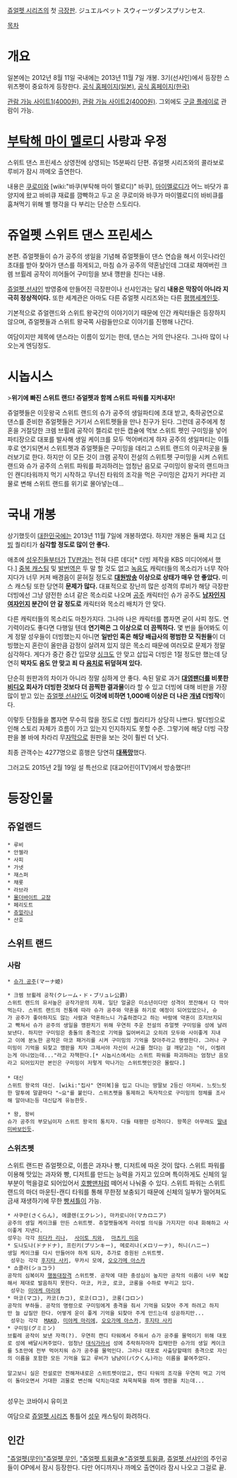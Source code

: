 [[쥬얼펫 시리즈]]의 첫 [[극장판]]. ジュエルペット スウィーツダンスプリンセス.

[[목차]]

= 개요 =
일본에는 2012년 8월 11일 국내에는 2013년 11월 7일 개봉. 3기(선샤인)에서 등장한 스위츠펫이 중요하게 등장한다. [http://jpet-movie.com/ 공식 홈페이지(일본)], [http://jewelpetthemovie.co.kr/ 공식 홈페이지(한국)]

[http://nstore.naver.com/movie/detail.nhn?productNo=1277985 관람 가능 사이트1(4000원)], [http://www.youtube.com/watch?v=LsmWzcko7K8 관람 가능 사이트2(4000원)]. 그외에도 [[구글 플레이]]로 관람이 가능.

= [[부탁해 마이 멜로디]] 사랑과 우정 =
스위트 댄스 프린세스 상영전에 상영되는 15분짜리 단편. 쥬얼펫 시리즈와의 콜라보로 루비가 잠시 까메오 출연한다.

내용은 [[쿠로미]]와 [wiki:"바쿠(부탁해 마이 멜로디)" 바쿠], [[마이멜로디]]가 어느 바닷가 휴양지에 왔고 바비큐 재료를 깜빡하고 두고 온 쿠로미와 바쿠가 마이멜로디의 바비큐를 훔쳐먹기 위해 별 행각을 다 부리는 단순한 스토리다. 

= 쥬얼펫 스위트 댄스 프린세스 =
본편. 쥬얼펫들이 슈가 공주의 생일을 기념해 쥬얼펫들이 댄스 연습을 해서 이웃나라인 초대를 받아 찾아가 댄스를 하게되고, 마침 슈가 공주의 약혼남인데 그대로 채여버린 크렘 브륄레 공작이 끼어들어 구미밍을 보내 깽판을 친다는 내용.

[[쥬얼펫 선샤인]] 방영중에 만들어진 극장판이나 선샤인과는 달리 '''내용은 막장이 아니라 지극히 정상적이다.''' 또한 세계관은 아마도 다른 쥬얼펫 시리즈와는 다른 [[평행세계]]인듯.

기본적으로 쥬얼랜드와 스위트 왕국간의 이야기이기 때문에 인간 캐릭터들은 등장하지 않으며, 쥬얼펫들과 스위트 왕국쪽 사람들만으로 이야기를 진행해 나간다.

{{{#!html
<iframe width="560" height="315" src="//www.youtube.com/embed/o54iXEatztU" frameborder="0" allowfullscreen></iframe>
}}}
여담이지만 제목에 댄스라는 이름이 있기는 한데, 댄스는 거의 안나온다. 그나마 많이 나오는게 엔딩정도.

= 시놉시스 =
>'''위기에 빠진 스위트 랜드! 쥬얼펫과 함께 스위트 파워를 지켜내자!''' 

쥬얼펫들은 이웃왕국 스위트 랜드의 슈가 공주의 생일파티에 초대 받고, 축하공연으로 댄스를 준비한 쥬얼펫들은 거기서 스위트펫들을 만나 친구가 된다. 그런데 공주에게 청혼을 거절당한 크렘 브륄레 공작이 젤리로 만든 캡슐에 먹보 스위트 펫인 구미밍을 넣어 파티장으로 대포를 발사해 생일 케이크를 모두 먹어버리게 하자 공주의 생일파티는 이틀 후로 연기되면서 스위트펫과 쥬얼펫들은 구미밍을 데리고 스위트 랜드의 이곳저곳을 둘러보기로 한다. 하지만 이 모든 것이 크램 공작이 전설의 스위트펫 구미밍을 시켜 스위트 랜드와 슈가 공주의 스위트 파워를 파괴하려는 엄청난 음모로 구미밍이 왕국의 랜드마크인 캔디타워까지 먹기 시작하고 무너진 타워의 조각을 먹은 구미밍은 갑자기 커다란 괴물로 변해 스위트 랜드를 위기로 몰아넣는데...

= 국내 개봉 =
상기했듯이 [[대한민국]]에는 2013년 11월 7일에 개봉하였다. 하지만 개봉은 둘째 치고 [[더빙]] 퀄리티가 '''심각할 정도로 많이 안 좋다.'''

애초에 [[성우]]진들부터가 [[TV판]]과는 전혀 다른 데다[* 더빙 제작을 KBS 미디어에서 했다.] [[중복 캐스팅]] 및 [[발번역]]은 두 말 할 것도 없고 [[녹음]]도 캐릭터들의 목소리가 너무 작아지다가 너무 커져 배경음이 묻혀질 정도로 '''[[대원방송]] 이상으로 상태가 매우 안 좋았다.''' 미스 캐스팅 또한 당연히 '''문제가 많다.''' 대표적으로 장난끼 많은 성격의 루비가 해당 극장판 더빙에선 그냥 얌전한 소녀 같은 목소리로 나오며 [[공주]] 캐릭터인 슈가 공주도 '''[[남자]]인지 [[여자]]인지 분간이 안 갈 정도로''' 캐릭터와 목소리 배치가 안 맞다.

다른 캐릭터들의 목소리도 마찬가지다. 그나마 나은 캐릭터를 뽑자면 굳이 사피 정도. 연기력이라도 좋다면 다행일 텐데 '''연기력은 그 이상으로 더 끔찍하다.''' 몇 번을 들어봐도 이게 정말 성우들이 더빙했는지 아니면 '''일반인 혹은 해당 배급사의 평범한 모 직원들'''이 더빙했는지 혼란이 올만큼 감정이 살려져 있지 않은 목소리 때문에 여러모로 문제가 정말 심각하다. 게다가 중간 중간 입모양 [[싱크]]도 안 맞고 삽입곡 더빙은 1절 정도만 했는데 당연히 '''박자도 음도 안 맞고 죄 다 [[음치]]로 뒤덮혀져 있다.'''

단순히 원판과의 차이가 아니라 정말 심하게 안 좋다. 속된 말로 과거 '''[[대영팬더]]를 비롯한 [[비디오]] 회사가 더빙한 것보다 더 끔찍한 결과물'''이라 할 수 있고 더빙에 대해 비판을 가장 많이 받고 있는 [[쥬얼펫 선샤인]]도 '''이것에 비하면 1,000배 이상은 더 나은 [[개념]] 더빙작'''이다.

이렇듯 단점들을 뽑자면 무수히 많을 정도로 더빙 퀄리티가 상당히 나쁘다. 발더빙으로 인해 스토리 자체가 흐름이 가고 있는지 인지하지도 못할 수준. 그렇기에 해당 더빙 극장판을 볼 바에 차라리 무[[자막]]으로 원판을 보는 것이 훨씬 더 낫다.

최종 관객수는 4277명으로 흥행은 당연히 '''[[망했어요|대폭망]]'''했다.

그러고도 2015년 2월 19일 설 특선으로 [대교어린이TV]에서 방송했다!!
= 등장인물 =
== 쥬얼랜드 ==
 * 루비
 * 안젤라
 * 사피
 * 가넷
 * 재스퍼
 * 채롯
 * 라브라
 * [[몰더바이트 교장]]
 * 페리도트
 * [[쥬얼리나]]
 * 산호
== 스위트 랜드 ==
=== 사람 ===
 * [[슈가 공주]](マーナ姫) 

 * 크렘 브륄레 공작(クレーム・ド・ブリュレ公爵)
 스위트 랜드의 유서높은 공작가문의 자제. 일단 얼굴은 미소년이다만 성격이 쪼잔해서 다 깍아먹는다. 스위트 랜드의 전통에 따라 슈가 공주와 약혼을 하기로 예정이 되어있었으나, 슈가 공주가 좋아하지도 않는 사람과 약혼하느니 가출하겠다고 하는 바람에 약혼이 흐지브지되고 빡쳐서 슈가 공주의 생일을 깽판치기 위해 우연히 주운 전설의 쥬얼펫 구미밍을 성에 날려보낸다. 하지만 구미밍은 충돌의 충격으로 기억을 잃어버리고 오히려 모두와 사이좋게 지내고 이에 분노한 공작은 마코 패거리를 시켜 구미밍의 기억을 찾아주라고 명령한다. 그러나 구미밍이 기억을 되찾고 깽판을 치자 그제서야 자신이 사고를 쳤다는 걸 깨닫고는 "이, 이럴려는게 아니었는데..."라고 자책한다.[* 시놉시스에서는 스위트 파워를 파괴하려는 엄청난 음모라고 되어있지만 본인은 구미밍이 저렇게 막나가는 스위트펫인것은 몰랐다.]
 
 * 대신
 스위트 왕국의 대신. [wiki:"집사" 연미복]을 입고 다니는 땅딸보 2등신 아저씨. 느릿느릿한 말투에 말끝마다 "~요"를 붙인다. 스위츠펫을 통제하고 독자적으로 구미밍의 정체를 조사해 알아내는등 대신답게 유능한듯.

 * 왕, 왕비
 슈가 공주의 부모님이자 스위트 왕국의 통치자. 다들 태평한 성격이다. 왕쪽은 아무래도 [[딸내미바보]]인듯.

=== 스위츠펫 ===
스위트 랜드판 쥬얼펫으로, 이름은 과자나 빵, 디저트에 따온 것이 많다. 스위트 파워를 이용해 맛있는 과자와 빵, 디저트를 만드는 능력을 가지고 있으며 특이하게도 신체의 일부분이 먹을걸로 되어있어서 [[호빵맨]]처럼 떼어서 나눠줄 수 있다. 스위트 파워는 스위트 랜드의 마더 마운틴-캔디 타워를 통해 무한정 보충되기 때문에 신체의 일부가 떨어져도 금새 재생하기에 무한 [[빵셔틀]]이 가능.

 * 사쿠란(さくらん), 에클렌(エクレン), 마카로니아(マカロニア) 
 공주의 생일 케이크를 만든 스위트펫. 쥬얼펫들에게 라이벌 의식을 가지지만 이내 화해하고 사이좋게 지낸다.
 성우는 각각 [[히다카 리나]],  [[사이토 치와]],  [[마츠키 미유]]
 * 도나도나(ドナドナ), 프린키(プリンキー), 메로리나(メロリーナ), 허니(ハニー) 
 생일 케이크를 다시 만들어야 하게 되자, 추가로 증원된 스위트펫.
  성우는 각각 [[후지타 사키]], 무카시 모에, [[오오가메 아스카]]
 * 쇼콜라(ショコラ) 
 공작의 심복이자 [[행동대장]]격 스위트펫. 공작에 대한 충성심이 높지만 공작의 이름이 너무 복잡해서 제대로 발음하지 못한다. 마코, 카코, 로코, 코롱을 수하로 부리고 있다.
  성우는 [[미야케 마리에]]
 * 마코(マコ), 카코(カコ), 로코(ロコ), 코롱(コロン) 
 공작의 부하들. 공작의 명령으로 구미밍에게 충격을 줘서 기억을 되찾아 주게 하려고 하지만 늘 삽질만 한다. 어떻게 운이 좋게 기억을 되찾아 주게 만드는데 성공하지만...
  성우는 각각  [[MAKO]], [[미야케 마리에]], [[오오가메 아스카]], [[후지타 사키]] 
 * 구미밍(グミミン)
 브륄레 공작이 보낸 자객(?). 우연히 캔디 타워에서 주워서 슈가 공주를 물먹이기 위해 대포로 성에 배달시켜주었다. 엄청난 [[대식가]]라서 성에 추락하자마자 집채만한 슈가의 생일 케이크를 5초만에 전부 먹어치워 슈가 공주를 물먹인다. 그러나 대포로 사출당할때의 충격으로 자신의 이름을 포함한 모든 기억을 잃고 루비가 냠냠이(パクくん)라는 이름을 붙여주었다.
 
 알고보니 실은 전설로만 전해져내로은 스위트펫이었고, 캔디 타워의 조각을 우연히 먹고 기억이 돌아오면서 거대한 괴물로 변신해 닥치는대로 쳐묵쳐묵을 하며 깽판을 치는데...
  
성우는 코바야시 유미코


여담으로 [[쥬얼펫 시리즈]] 통틀어 [[성우]] 캐스팅이 화려하다.
== 인간 ==
[["쥬얼펫(무인)"쥬얼펫 무인]], [["쥬얼펫 트윙클☆"쥬얼펫 트윙클]], [[쥬얼펫 선샤인]]의 주인공들이 OP에서 잠시 등장한다. 다만 어디까지나 까메오 출연이라 잠시 나오고 그걸로 끝.
